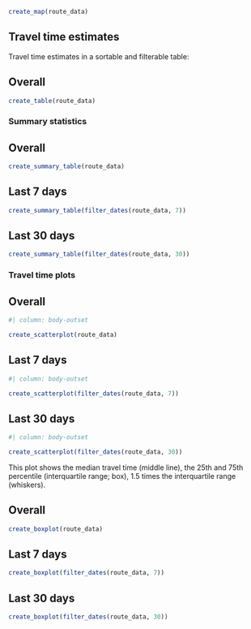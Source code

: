 ```r
create_map(route_data)
```

## Travel time estimates
Travel time estimates in a sortable and filterable table:

## Overall
```r
create_table(route_data)
```



### Summary statistics
::: {.panel-tabset}
## Overall
```r
create_summary_table(route_data)
```

## Last 7 days
```r
create_summary_table(filter_dates(route_data, 7))
```

## Last 30 days
```r
create_summary_table(filter_dates(route_data, 30))
```
:::

### Travel time plots

::: {.panel-tabset}
## Overall
```r
#| column: body-outset

create_scatterplot(route_data)
```

## Last 7 days

```r
#| column: body-outset

create_scatterplot(filter_dates(route_data, 7))
```

## Last 30 days

```r
#| column: body-outset

create_scatterplot(filter_dates(route_data, 30))
```
:::

This plot shows the median travel time (middle line), the 25th and 75th percentile (interquartile range; box), 1.5 times the interquartile range (whiskers).

::: {.panel-tabset}
## Overall
```r
create_boxplot(route_data)
```

## Last 7 days
```r
create_boxplot(filter_dates(route_data, 7))
```

## Last 30 days
```r
create_boxplot(filter_dates(route_data, 30))
```
:::
